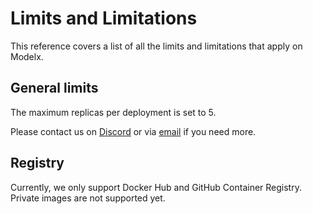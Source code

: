 # Limits and Limitations

This reference covers a list of all the limits and limitations that apply on Modelx.

## General limits

The maximum replicas per deployment is set to 5.

Please contact us on [Discord](https://discord.com/invite/KqswhpVgdU) or via [email](mailto://modelz-support@tensorchord.ai) if you need more.

## Registry

Currently, we only support Docker Hub and GitHub Container Registry. Private images are not supported yet.
